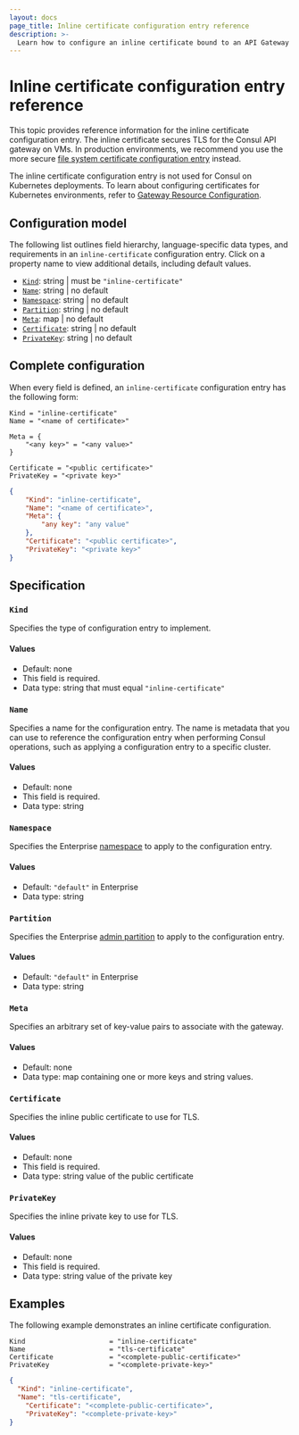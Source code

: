 ```yaml
---
layout: docs
page_title: Inline certificate configuration entry reference
description: >-
  Learn how to configure an inline certificate bound to an API Gateway on VMs.
---
```


# Inline certificate configuration entry reference

This topic provides reference information for the inline certificate
configuration entry. The inline certificate secures TLS for the Consul API gateway on VMs. In production environments, we recommend you use the more secure [file system certificate configuration entry](/consul/docs/reference/config-entry/file-system-certificate) instead.

The inline certificate configuration entry is not used for Consul on Kubernetes deployments. To learn about configuring certificates for Kubernetes environments, refer to [Gateway Resource Configuration](/consul/docs/reference/k8s/api-gateway/gateway).

## Configuration model

The following list outlines field hierarchy, language-specific data types, and
requirements in an `inline-certificate` configuration entry. Click on a property name
to view additional details, including default values.

- [`Kind`](#kind): string | must be `"inline-certificate"`
- [`Name`](#name): string | no default
- [`Namespace`](#namespace): string | no default <EnterpriseAlert inline />
- [`Partition`](#partition): string | no default <EnterpriseAlert inline />
- [`Meta`](#meta): map | no default
- [`Certificate`](#certificate): string | no default
- [`PrivateKey`](#privatekey): string | no default

## Complete configuration

When every field is defined, an `inline-certificate` configuration entry has the following form:

<Tabs>

<Tab heading="HCL" group="hcl">

```hcl
Kind = "inline-certificate"
Name = "<name of certificate>"

Meta = {
	"<any key>" = "<any value>"
}

Certificate = "<public certificate>"
PrivateKey = "<private key>"
```

</Tab>

<Tab heading="JSON" group="json">

```json
{
	"Kind": "inline-certificate",
	"Name": "<name of certificate>",
	"Meta": {
		"any key": "any value"
	},
	"Certificate": "<public certificate>",
	"PrivateKey": "<private key>"
}
```

</Tab>
</Tabs>

## Specification

### `Kind`

Specifies the type of configuration entry to implement.

#### Values

- Default: none
- This field is required.
- Data type: string that must equal `"inline-certificate"`

### `Name`

Specifies a name for the configuration entry. The name is metadata that you can
use to reference the configuration entry when performing Consul operations, such
as applying a configuration entry to a specific cluster.

#### Values

- Default: none
- This field is required.
- Data type: string

### `Namespace` <EnterpriseAlert inline />

Specifies the Enterprise [namespace](/consul/docs/enterprise/namespaces) to apply to the configuration entry.

#### Values

- Default: `"default"` in Enterprise
- Data type: string

### `Partition` <EnterpriseAlert inline />

Specifies the Enterprise [admin partition](/consul/docs/enterprise/admin-partitions) to apply to the configuration entry.

#### Values

- Default: `"default"` in Enterprise
- Data type: string

### `Meta`

Specifies an arbitrary set of key-value pairs to associate with the gateway.

#### Values

- Default: none
- Data type: map containing one or more keys and string values.

### `Certificate`

Specifies the inline public certificate to use for TLS.

#### Values

- Default: none
- This field is required.
- Data type: string value of the public certificate

### `PrivateKey`

Specifies the inline private key to use for TLS.

#### Values

- Default: none
- This field is required.
- Data type: string value of the private key

## Examples

The following example demonstrates an inline certificate configuration.

<Tabs>

<Tab heading="HCL" group="hcl">

```hcl
Kind                     = "inline-certificate"
Name                     = "tls-certificate"
Certificate              = "<complete-public-certificate>"
PrivateKey               = "<complete-private-key>"
```

</Tab>

<Tab heading="JSON" group="json">

```json
{
  "Kind": "inline-certificate",
  "Name": "tls-certificate",
	"Certificate": "<complete-public-certificate>",
	"PrivateKey": "<complete-private-key>"
}
```

</Tab>
</Tabs>